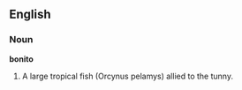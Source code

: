 ==English==

===Noun===

'''bonito'''

#A large tropical fish (Orcynus pelamys) allied to the tunny.
